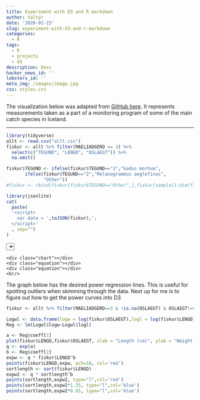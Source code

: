 ```yaml
---
title: Experiment with D3 and R markdown
author: Valtýr
date: '2020-01-23'
slug: experiment-with-d3-and-r-markdown
categories:
  - R
tags:
  - R
  - projects
  - d3
description: Desc
hacker_news_id: ''
lobsters_id: ''
meta_img: /images/image.jpg
css: styles.css
---
```


The visualization below was adapted from [GitHub here](https://github.com/jalapic/D3jsR/tree/master/regression). It represents measurements taken as a part of a monitoring program of some of the main catch species in Iceland.
 
----


```r
library(tidyverse)
allt <- read.csv("allt.csv")
fiskur <- allt %>% filter(MAELIADGERD == 3) %>% 
  select(c("TEGUND", "LENGD", "OSLAEGT")) %>% 
  na.omit()

fiskur$TEGUND <- ifelse(fiskur$TEGUND=="1","Gadus morhua",
       ifelse(fiskur$TEGUND=="2","Melanogrammus aeglefinus",
              "Other"))
#fiskur <- rbind(fiskur[fiskur$TEGUND=="Other",],fiskur[sample(1:dim(fiskur)[1],100),])

library(jsonlite)
cat(
  paste(
  '<script>
    var data = ',toJSON(fiskur),';
  </script>'
  , sep="")
)
```




<!--html_preserve-->
  <div><select id="selector"></select></div>
	<div class="chart"></div>
	<div class="equation"></div>
	<div class="equation"></div>
	<br/>
<!--/html_preserve-->

<script src="https://d3js.org/d3.v4.min.js"></script>
<script src="vizjs.js"></script>

The graph below has the desired power regression lines. This is useful for spotting outliers when skimming through the data. Next up for me is to figure out how to get the power curves into D3


```r

fiskur <- allt %>% filter(MAELIADGERD==3 & !is.na(OSLAEGT) & OSLAEGT!=0 & !is.na(LIFUR) & LIFUR!=0 & !is.na(LENGD) & TEGUND==1 & !is.na(SLAEGT) & SLAEGT!=0)

Logwl <- data.frame(logw = log(fiskur$OSLAEGT),logl = log(fiskur$LENGD))
Reg <- lm(Logwl$logw~Logwl$logl)

a <- Reg$coeff[1]
plot(fiskur$LENGD,fiskur$OSLAEGT, xlab = "Length (cm)", ylab = "Weight (g)")
q <- exp(a)
b <- Reg$coeff[2]
expw <- q * fiskur$LENGD^b
points(fiskur$LENGD,expw, pch=18, col='red')
sortlength <- sort(fiskur$LENGD)
expw2 <- q * sortlength^b
points(sortlength,expw2, type="l",col='red')
points(sortlength,expw2*1.35, type="l",col='blue')
points(sortlength,expw2*0.65, type="l",col='blue')

```
